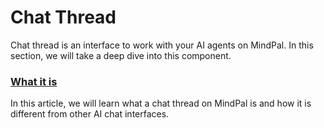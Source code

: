 # Chat Thread

Chat thread is an interface to work with your AI agents on MindPal. In this section, we will take a deep dive into this component.

 
<Steps>

### [What it is](/features/chat/what-it-is)

In this article, we will learn what a chat thread on MindPal is and how it is different from other AI chat interfaces.

</Steps>


<PageFooter />
